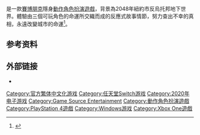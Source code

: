 {{NoteTA
| G1=Games
}}

{{Infobox VG
| title = Disjunction
| english = 
| image = File:Disjunction-_main_art.jpg
| caption = 
| released = 2021年1月28日
| developer = Ape Tribe Games
| publisher = {{Vgrelease|WW|Sold Out|JP|[[Game_Source_Entertainment|Game Source Entertainment]]|TWHK|[[Game_Source_Entertainment|Game Source Entertainment]]}}
| genre = [[動作角色扮演遊戲|動作角色扮演]]
| platforms = {{unbulleted list| [[任天堂Switch|任天堂Switch]] | [[PlayStation_4|PlayStation 4]] | [[Microsoft_Windows|Windows]] | [[Xbox_One|Xbox One]]  }}
}}

{{vgname|Disjunction}}是一款[[賽博朋克|賽博朋克]]隱身[[動作角色扮演遊戲|動作角色扮演遊戲]]，背景為2048年紐約市反烏托邦地下世界。體驗由三個可玩角色的命運所交織而成的反應式故事情節，努力查出不幸的真相，永遠改變城市的命運<ref>{{cite web |title=賽博朋克風格隱身ARPG《Disjunction》數位版 將於2021年內在 PlayStation®4 & Nintendo Switch™ 平台推出 |url=https://asia.hkgse.com/news/detail/452 |website=asia.hkgse.com |accessdate=2021-02-07 |language=zh |archive-date=2021-10-27 |archive-url=https://web.archive.org/web/20211027115941/https://asia.hkgse.com/news/detail/452 |dead-url=no }}</ref>。

== 参考资料 ==
{{References}}

== 外部链接 ==

* {{Official websites|https://disjunction-game.com/|https://disjunction-game.com/}}

{{DEFAULTSORT:Disjunction}}
[[Category:官方繁体中文化游戏|Category:官方繁体中文化游戏]]
[[Category:任天堂Switch游戏|Category:任天堂Switch游戏]]
[[Category:2020年电子游戏|Category:2020年电子游戏]]
[[Category:Game_Source_Entertainment|Category:Game Source Entertainment]]
[[Category:動作角色扮演遊戲|Category:動作角色扮演遊戲]]
[[Category:PlayStation_4遊戲|Category:PlayStation 4遊戲]]
[[Category:Windows游戏|Category:Windows游戏]]
[[Category:Xbox_One遊戲|Category:Xbox One遊戲]]

{{action-rpg-videogame-stub}}